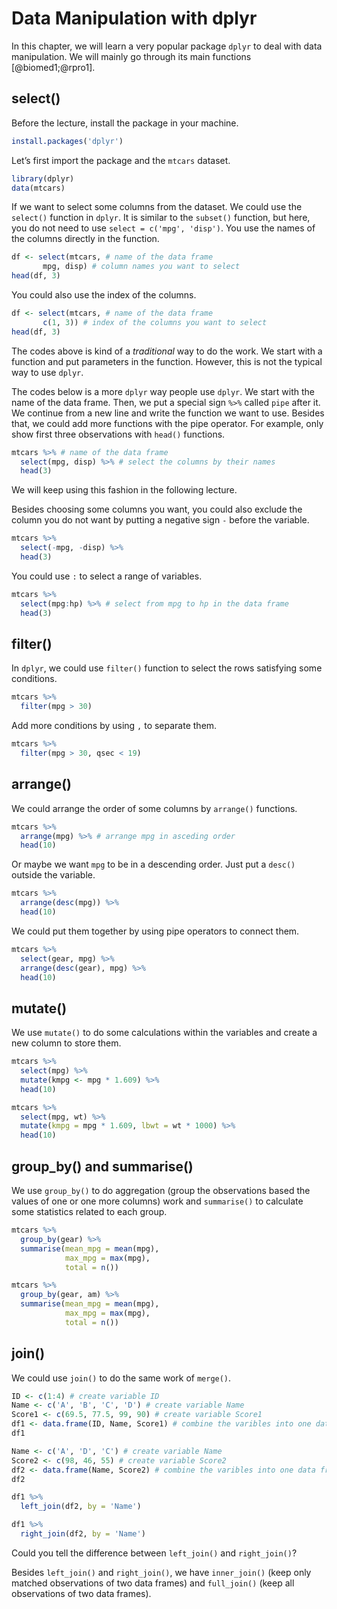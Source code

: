 # Data Manipulation with dplyr

In this chapter, we will learn a very popular package ``dplyr`` to deal with data manipulation. We will mainly go through its main functions [@biomed1;@rpro1].

## select()

Before the lecture, install the package in your machine.

```r
install.packages('dplyr')
```


Let's first import the package and the ``mtcars`` dataset.

```r
library(dplyr)
data(mtcars)
```

If we want to select some columns from the dataset. We could use the ``select()`` function in ``dplyr``. It is similar to the ``subset()`` function, but here, you do not need to use ``select = c('mpg', 'disp')``. You use the names of the columns directly in the function.

```r
df <- select(mtcars, # name of the data frame
       mpg, disp) # column names you want to select
head(df, 3)
```

You could also use the index of the columns.

```r
df <- select(mtcars, # name of the data frame
       c(1, 3)) # index of the columns you want to select
head(df, 3)
```

The codes above is kind of a *traditional* way to do the work. We start with a function and put parameters in the function. However, this is not the typical way to use ``dplyr``.

The codes below is a more ``dplyr`` way people use ``dplyr``. We start with the name of the data frame. Then, we put a special sign ``%>%`` called ``pipe`` after it. We continue from a new line and write the function we want to use. Besides that, we could add more functions with the pipe operator. For example, only show first three observations with ``head()`` functions. 

```r
mtcars %>% # name of the data frame
  select(mpg, disp) %>% # select the columns by their names
  head(3)
```

We will keep using this fashion in the following lecture.

Besides choosing some columns you want, you could also exclude the column you do not want by putting a negative sign ``-`` before the variable.

```r
mtcars %>%
  select(-mpg, -disp) %>%
  head(3)
```

You could use ``:`` to select a range of variables.

```r
mtcars %>%
  select(mpg:hp) %>% # select from mpg to hp in the data frame
  head(3)
```

## filter()

In ``dplyr``, we could use ``filter()`` function to select the rows satisfying some conditions.

```r
mtcars %>%
  filter(mpg > 30)
```

Add more conditions by using ``,`` to separate them.

```r
mtcars %>%
  filter(mpg > 30, qsec < 19)
```

## arrange()

We could arrange the order of some columns by ``arrange()`` functions.

```r
mtcars %>%
  arrange(mpg) %>% # arrange mpg in asceding order
  head(10)
```

Or maybe we want ``mpg`` to be in a descending order. Just put a ``desc()`` outside the variable.

```r
mtcars %>%
  arrange(desc(mpg)) %>%
  head(10)
```

We could put them together by using pipe operators to connect them.

```r
mtcars %>%
  select(gear, mpg) %>%
  arrange(desc(gear), mpg) %>%
  head(10)
```

## mutate()

We use ``mutate()`` to do some calculations within the variables and create a new column to store them.

```r
mtcars %>%
  select(mpg) %>%
  mutate(kmpg <- mpg * 1.609) %>%
  head(10)
```


```r
mtcars %>%
  select(mpg, wt) %>%
  mutate(kmpg = mpg * 1.609, lbwt = wt * 1000) %>%
  head(10)
```

## group_by() and summarise()

We use ``group_by()`` to do aggregation (group the observations based the values of one or one more columns) work and ``summarise()`` to calculate some statistics related to each group.

```r
mtcars %>%
  group_by(gear) %>%
  summarise(mean_mpg = mean(mpg),
            max_mpg = max(mpg),
            total = n())
```

```r
mtcars %>%
  group_by(gear, am) %>%
  summarise(mean_mpg = mean(mpg),
            max_mpg = max(mpg),
            total = n())
```

## join()

We could use ``join()`` to do the same work of ``merge()``.

```r
ID <- c(1:4) # create variable ID
Name <- c('A', 'B', 'C', 'D') # create variable Name
Score1 <- c(69.5, 77.5, 99, 90) # create variable Score1
df1 <- data.frame(ID, Name, Score1) # combine the varibles into one data frame called df1
df1

Name <- c('A', 'D', 'C') # create variable Name
Score2 <- c(98, 46, 55) # create variable Score2
df2 <- data.frame(Name, Score2) # combine the varibles into one data frame called df2
df2
```

```r
df1 %>%
  left_join(df2, by = 'Name')
```

```r
df1 %>%
  right_join(df2, by = 'Name')
```

Could you tell the difference between ``left_join()`` and ``right_join()``?

Besides ``left_join()`` and ``right_join()``, we have ``inner_join()`` (keep only matched observations of two data frames) and ``full_join()`` (keep all observations of two data frames).




